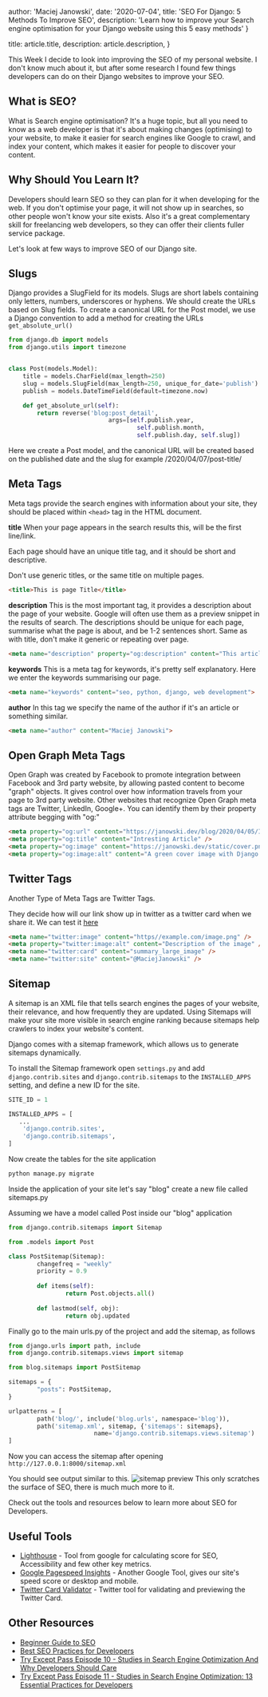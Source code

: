 
  author: 'Maciej Janowski',
  date: '2020-07-04',
  title: 'SEO For Django: 5 Methods To Improve SEO',
  description: 'Learn how to improve your Search engine optimisation for your Django website using this 5 easy methods'
}

  title: article.title,
  description: article.description,
}


This Week I decide to look into improving the SEO of my personal website. I don't know much about it, but after some research I found few things developers can do on their Django websites to improve your  SEO.

## What is SEO?
What is Search engine optimisation? It's a huge topic, but all you need to know as a web developer is that it's about making changes (optimising) to your website, to make it easier for search engines like Google to crawl, and index your content, which makes it easier for people to discover your content.

## Why Should You Learn It?
Developers should learn SEO so they can plan for it when developing for the web. If you don't optimise your page, it will not show up in searches, so other people won't know your site exists. Also it's a great complementary skill for freelancing web developers, so they can offer their clients fuller service package.

Let's look at few ways to improve SEO of our Django site.

## Slugs
Django provides a SlugField for its models. Slugs are short labels containing only letters, numbers, underscores or hyphens. We should create the URLs based on Slug fields. To create a canonical URL for the Post model, we use a Django convention to add a method for creating the URLs `get_absolute_url()`
```python
from django.db import models
from django.utils import timezone


class Post(models.Model):
    title = models.CharField(max_length=250)
    slug = models.SlugField(max_length=250, unique_for_date='publish')
    publish = models.DateTimeField(default=timezone.now)	

    def get_absolute_url(self):
        return reverse('blog:post_detail',
                            args=[self.publish.year,
                                    self.publish.month,
                                    self.publish.day, self.slug])
```

Here we create a Post model, and the canonical URL will be created based on the published date and the slug for example /2020/04/07/post-title/

## Meta Tags
Meta tags provide the search engines with information about your site, they should be placed within `<head>` tag in the HTML document.

**title**
When your page appears in the search results this, will be the first line/link.

Each page should have an unique title tag, and it should be short and descriptive.

Don't use generic titles, or the same title on multiple pages.
```html
<title>This is page Title</title>
```

**description**
This is the most important tag, it provides a description about the page of your website. Google will often use them as a preview snippet in the results of search.
The descriptions should be unique for each page, summarise what the page is about, and be 1-2 sentences short. Same as with title, don't make it generic or repeating over page.
```html
<meta name="description" property="og:description" content="This article looks at 6 methods developers can use to improve SEO of their Django Website">
```

**keywords**
This is a meta tag for keywords, it's pretty self explanatory. Here we enter the keywords summarising our page.
```html
<meta name="keywords" content="seo, python, django, web development">
```

**author**
In this tag we specify the name of the author if it's an article or something similar.
```html
<meta name="author" content="Maciej Janowski">
```

## Open Graph Meta Tags
Open Graph was created by Facebook to promote integration between Facebook and 3rd party website, by allowing pasted content to become "graph" objects. It gives control over how information travels from your page to 3rd party website. Other websites that recognize Open Graph meta tags are Twitter, LinkedIn, Google+. You can identify them by their property attribute begging with "og:"
```html
<meta property="og:url" content="https://janowski.dev/blog/2020/04/05/Intresting-article" />
<meta property="og:title" content="Intresting Article" />
<meta property="og:image" content="https://janowski.dev/static/cover.png" />
<meta property="og:image:alt" content="A green cover image with Django logo" />
```

## Twitter Tags
Another Type of Meta Tags are Twitter Tags.

They decide how will our link show up in twitter as a twitter card when we share it. We can test it [here](https://cards-dev.twitter.com/validator)
```html
<meta name="twitter:image" content="https//example.com/image.png" />
<meta property="twitter:image:alt" content="Description of the image" />
<meta name="twitter:card" content="summary_large_image" />
<meta name="twitter:site" content="@MaciejJanowski" />
```

## Sitemap
A sitemap is an XML file that tells search engines the pages of your website, their relevance, and how frequently they are updated. Using Sitemaps will make your site more visible in search engine ranking because sitemaps help crawlers to index your website's content.

Django comes with a sitemap framework, which allows us to generate sitemaps dynamically.  

To install the Sitemap framework open `settings.py` and add `django.contrib.sites` and `django.contrib.sitemaps` to the `INSTALLED_APPS` setting, and define a new ID for the site.
```python
SITE_ID = 1

INSTALLED_APPS = [
   ...
	'django.contrib.sites',
	'django.contrib.sitemaps',
]
```
Now create the tables for the site application
```python
python manage.py migrate
```
Inside the application of your site let's say "blog" create a new file called sitemaps.py

Assuming we have a model called Post inside our "blog" application
```python
from django.contrib.sitemaps import Sitemap

from .models import Post

class PostSitemap(Sitemap):
		changefreq = "weekly"
		priority = 0.9
		
		def items(self):
				return Post.objects.all()
		
		def lastmod(self, obj):
				return obj.updated
```
Finally go to the main urls.py of the project and add the sitemap, as follows
```python
from django.urls import path, include
from django.contrib.sitemaps.views import sitemap

from blog.sitemaps import PostSitemap

sitemaps = {
		"posts": PostSitemap,
}

urlpatterns = [
		path('blog/', include('blog.urls', namespace='blog')),
		path('sitemap.xml', sitemap, {'sitemaps': sitemaps},
						name='django.contrib.sitemaps.views.sitemap')
]
```
Now you can access the sitemap after opening `http://127.0.0.1:8000/sitemap.xml`

You should see output similar to this.
![sitemap preview](https://dev-to-uploads.s3.amazonaws.com/i/qmzj1ld601vkl0fyxvqh.png)
This only scratches the surface of SEO, there is much much more to it.

Check out the tools and resources below to learn more about SEO for Developers.

## Useful Tools
- [Lighthouse](https://developers.google.com/web/tools/lighthouse/) - Tool from google for calculating score for SEO, Accessibility and few other key metrics.
- [Google Pagespeed Insights](https://developers.google.com/speed/pagespeed/insights/) - Another Google Tool, gives our site's speed score or desktop and mobile.
- [Twitter Card Validator](https://cards-dev.twitter.com/validator) - Twitter tool for validating and previewing the Twitter Card.

## Other Resources
- [Beginner Guide to SEO](https://moz.com/beginners-guide-to-seo)
- [Best SEO Practices for Developers](https://steelkiwi.com/blog/best-seo-practices-for-developers-put-your-skills-to-work/)
- [Try Except Pass Episode 10 - Studies in Search Engine Optimization And Why Developers Should Care](https://tryexceptpass.org/podcast/ep10-search-engine-optimization-for-developers/)
- [Try Except Pass Episode 11 - Studies in Search Engine Optimization: 13 Essential Practices for Developers](https://tryexceptpass.org/podcast/ep11-search-engine-optimization-essential-practices-for-developers/)